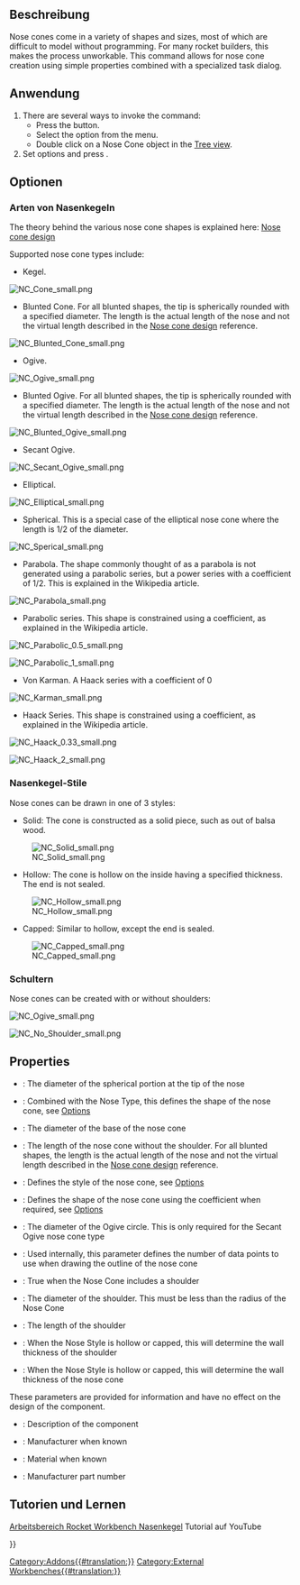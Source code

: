 <languages/>

{{Docnav/de
|
|[[Rocket_Transition/de|Übergang]]
|[[Rocket_Workbench/de|Arbeitsbereich Rocket]]
|
|IconR=Rocket_Transition.svg
|IconC=RocketWorkbench.svg
}}

{{GuiCommand/de
|Name=Rocket NoseCone
|Name/de=Rocket NasenKegel
|MenuLocation=Rakete → Nasenkegel
|Workbenches=[[Rocket_Workbench/de|Arbeitsbereich Rocket]]
|Version=0.19
}}

<span id="Description"></span>
==Beschreibung==

Nose cones come in a variety of shapes and sizes, most of which are difficult to model without programming. For many rocket builders, this makes the process unworkable. This command allows for nose cone creation using simple properties combined with a specialized task dialog.

<span id="Usage"></span>
==Anwendung==

# There are several ways to invoke the command:
#* Press the {{Button|[[Image:Rocket_NoseCone.svg|16px]] [[Rocket_NoseCone|Nose Cone]]}} button.
#* Select the {{MenuCommand|Rocket → [[Image:Rocket_NoseCone.svg|16px]] Nose Cone}} option from the menu.
#* Double click on a Nose Cone object in the [[Tree_view|Tree view]].
# Set options and press {{Button|OK}}.

<span id="Options"></span>
==Optionen==

<span id="Nose_Cone_Types"></span>
=== Arten von Nasenkegeln ===

The theory behind the various nose cone shapes is explained here: [https://en.wikipedia.org/wiki/Nose_cone_design Nose cone design]

Supported nose cone types include:

* Kegel.

[[File:NC_Cone_small.png]]
{{Caption|Conical}}

* Blunted Cone. For all blunted shapes, the tip is spherically rounded with a specified diameter. The length is the actual length of the nose and not the virtual length described in the [https://en.wikipedia.org/wiki/Nose_cone_design Nose cone design] reference.

[[File:NC_Blunted_Cone_small.png]]
{{Caption|Spherically Blunted Cone}}

* Ogive.

[[File:NC_Ogive_small.png]]
{{Caption|Ogive}}

* Blunted Ogive. For all blunted shapes, the tip is spherically rounded with a specified diameter. The length is the actual length of the nose and not the virtual length described in the [https://en.wikipedia.org/wiki/Nose_cone_design Nose cone design] reference.

[[File:NC_Blunted_Ogive_small.png]]
{{Caption|Spherically Blunted Ogive}}

* Secant Ogive.

[[File:NC_Secant_Ogive_small.png]]
{{Caption|Secant Ogive}}

* Elliptical.

[[File:NC_Elliptical_small.png]]
{{Caption|Elliptical}}

* Spherical. This is a special case of the elliptical nose cone where the length is 1/2 of the diameter.

[[File:NC_Sperical_small.png]]
{{Caption|Spherical}}

* Parabola. The shape commonly thought of as a parabola is not generated using a parabolic series, but a power series with a coefficient of 1/2. This is explained in the Wikipedia article.

[[File:NC_Parabola_small.png]]
{{Caption|Parabola (Power series with coefficient 1/2)}}

* Parabolic series. This shape is constrained using a coefficient, as explained in the Wikipedia article.

[[File:NC_Parabolic 0.5_small.png]]
{{Caption|Parabolic series with coefficient 1/2}}

[[File:NC_Parabolic 1_small.png]]
{{Caption|Parabolic series with coefficient 1}}

* Von Karman. A Haack series with a coefficient of 0

[[File:NC_Karman_small.png]]
{{Caption|Von Karman (Haack series with coefficient 0)}}

* Haack Series. This shape is constrained using a coefficient, as explained in the Wikipedia article.

[[File:NC_Haack 0.33_small.png]]
{{Caption|Haack series with coefficient 1/3}}

[[File:NC_Haack 2_small.png]]
{{Caption|Haack series with coefficient 2}}

<span id="Nose_Cone_Styles"></span>
===Nasenkegel-Stile===

Nose cones can be drawn in one of 3 styles:

* Solid: The cone is constructed as a solid piece, such as out of balsa wood.

[[File:NC_Solid_small.png]]

* Hollow: The cone is hollow on the inside having a specified thickness. The end is not sealed.

[[File:NC_Hollow_small.png]]

* Capped: Similar to hollow, except the end is sealed.

[[File:NC_Capped_small.png]]

<span id="Shoulders"></span>
===Schultern===

Nose cones can be created with or without shoulders:

[[File:NC_Ogive_small.png]]
{{Caption|Ogive with shoulder}}

[[File:NC_No Shoulder_small.png]]
{{Caption|Ogive without shoulder}}

== Properties ==

{{TitleProperty|Nasenkegel}}

* {{PropertyData|Blunted Diameter}}: The diameter of the spherical portion at the tip of the nose
* {{PropertyData|Coefficient}}: Combined with the Nose Type, this defines the shape of the nose cone, see [[#Options|Options]]
* {{PropertyData|Diameter}}: The diameter of the base of the nose cone
* {{PropertyData|Length}}: The length of the nose cone without the shoulder. For all blunted shapes, the length is the actual length of the nose and not the virtual length described in the [https://en.wikipedia.org/wiki/Nose_cone_design Nose cone design] reference.
* {{PropertyData|Nose Style}}: Defines the style of the nose cone, see [[#Options|Options]]
* {{PropertyData|Nose Type}}: Defines the shape of the nose cone using the coefficient when required, see [[#Options|Options]]
* {{PropertyData|Ogive Diameter}}: The diameter of the Ogive circle. This is only required for the Secant Ogive nose cone type
* {{PropertyData|Resolution}}: Used internally, this parameter defines the number of data points to use when drawing the outline of the nose cone
* {{PropertyData|Shoulder}}: True when the Nose Cone includes a shoulder
* {{PropertyData|Shoulder Diameter}}: The diameter of the shoulder. This must be less than the radius of the Nose Cone
* {{PropertyData|Shoulder Length}}: The length of the shoulder
* {{PropertyData|Shoulder Thickness}}: When the Nose Style is hollow or capped, this will determine the wall thickness of the shoulder
* {{PropertyData|Thickness}}: When the Nose Style is hollow or capped, this will determine the wall thickness of the nose cone

{{TitleProperty|Rocket Komponenten}}

These parameters are provided for information and have no effect on the design of the component.

* {{PropertyData|Description}}: Description of the component
* {{PropertyData|Manufacturer}}: Manufacturer when known
* {{PropertyData|Material}}: Material when known
* {{PropertyData|Part Number}}: Manufacturer part number

<span id="Tutorials_and_Learning"></span>
== Tutorien und Lernen ==

[https://youtu.be/zwLgie2E4Ts Arbeitsbereich Rocket Workbench Nasenkegel] Tutorial auf YouTube


{{Docnav/de
|
|[[Rocket_Transition/de|Übergang]]
|[[Rocket_Workbench/de|Arbeitsbereich Rocket]]
|
|IconR=Rocket_Transition.svg
|IconC=RocketWorkbench.svg
}}

{{Userdocnavi{{#translation:}}}}
[[Category:Addons{{#translation:}}]]
[[Category:External Workbenches{{#translation:}}]]
